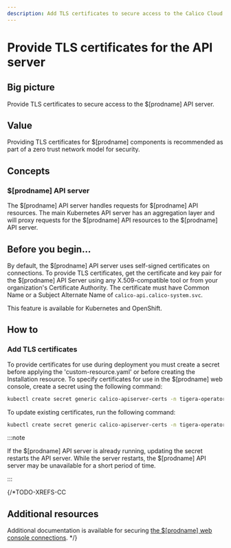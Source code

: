 ```yaml
---
description: Add TLS certificates to secure access to the Calico Cloud API server.
---
```


# Provide TLS certificates for the API server

## Big picture

Provide TLS certificates to secure access to the $[prodname] API server.

## Value

Providing TLS certificates for $[prodname] components is recommended as part of a zero trust network model for security.

## Concepts

### $[prodname] API server

The $[prodname] API server handles requests for $[prodname] API resources. The main Kubernetes API server has an aggregation layer and will proxy requests for the $[prodname] API resources to the $[prodname] API server.

## Before you begin...

By default, the $[prodname] API server uses self-signed certificates on connections. To provide TLS certificates,
get the certificate and key pair for the $[prodname] API Server using any X.509-compatible tool or from your organization's Certificate Authority. The certificate must have Common Name or a Subject Alternate Name of `calico-api.calico-system.svc`.

This feature is available for Kubernetes and OpenShift.

## How to

### Add TLS certificates

To provide certificates for use during deployment you must create a secret before applying the 'custom-resource.yaml' or before creating the Installation resource. To specify certificates for use in the $[prodname] web console, create a secret using the following command:

```bash
kubectl create secret generic calico-apiserver-certs -n tigera-operator --from-file=apiserver.crt=</path/to/certificate-file> --from-file=apiserver.key=</path/to/key-file>
```

To update existing certificates, run the following command:

```bash
kubectl create secret generic calico-apiserver-certs -n tigera-operator --from-file=apiserver.crt=</path/to/certificate-file> --from-file=apiserver.key=</path/to/key-file> --dry-run -o yaml --save-config | kubectl replace -f -
```

:::note

If the $[prodname] API server is already running, updating the secret restarts the API server. While the server restarts, the $[prodname] API server may be unavailable for a short period of time.

:::

{/*TODO-XREFS-CC
## Additional resources

Additional documentation is available for securing [the $[prodname] web console connections](crypto-auth.mdx).
*/}